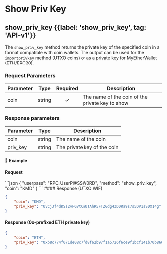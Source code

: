 
# Show Priv Key

## show\_priv\_key {{label: 'show_priv_key', tag: 'API-v1'}}

The `show_priv_key` method returns the private key of the specified coin in a format compatible with coin wallets. The output can be used for the `importprivkey` method (UTXO coins) or as a private key for MyEtherWallet (ETH/ERC20).

### Request Parameters

| Parameter | Type   | Required | Description                                     |
| --------- | ------ | :------: | ----------------------------------------------- |
| coin      | string |     ✓    | The name of the coin of the private key to show |

### Response parameters

| Parameter | Type   | Description                 |
| --------- | ------ | --------------------------- |
| coin      | string | The name of the coin        |
| priv\_key | string | The private key of the coin |

#### 📌 Example

#### Request

<CodeGroup title="show_priv_key" tag="POST" label="show_priv_key" mm2MethodDecorate="true">
  ```json
  {
    "userpass": "RPC_UserP@SSW0RD",
    "method": "show_priv_key",
    "coin": "KMD"
  }
  ```
</CodeGroup>

<CollapsibleSection expandedText="Hide Response" collapsedText="Show Response">
  #### Response (UTXO WIF)

  ```json
  {
      "coin": "KMD",
      "priv_key": "UvCjJf4dKSs2vFGVtCnUTAhR5FTZGdg43DDRa9s7s5DV1sSDX14g"
  }
  ```

  #### Response (0x-prefixed ETH private key)

  ```json
  {
      "coin": "ETH",
      "priv_key": "0xb8c774f071de08c7fd8f62b97f1a5726f6ce9f1bcf141b70b86689254ed6714e"
  }
  ```
</CollapsibleSection>
